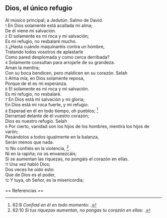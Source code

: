 == Dios, el único refugio ==

Al músico principal; a Jedutún. Salmo de David.<br>
{{anchor|1}} <small>1</small> En Dios solamente está acallada mi alma;<br>
De él viene mi salvación.<br>
{{anchor|2}} <small>2</small> El solamente es mi roca y mi salvación;<br>
Es mi refugio, no resbalaré mucho.<br>
{{anchor|3}} <small>3</small> ¿Hasta cuándo maquinaréis contra un hombre,<br>
Tratando todos vosotros de aplastarle<br>
Como pared desplomada y como cerca derribada?<br>
{{anchor|4}} <small>4</small> Solamente consultan para arrojarle de su grandeza.<br>
Aman la mentira;<br>
Con su boca bendicen, pero maldicen en su corazón. Selah<br>
{{anchor|5}} <small>5</small> Alma mía, en Dios solamente reposa,<br>
Porque de él es mi esperanza.<br>
{{anchor|6}} <small>6</small> El solamente es mi roca y mi salvación.<br>
Es mi refugio, no resbalaré.<br>
{{anchor|7}} <small>7</small> En Dios está mi salvación y mi gloria;<br>
En Dios está mi roca fuerte, y mi refugio.<br>
{{anchor|8}} <small>8</small> Esperad en él en todo tiempo, oh pueblos; <ref>62:8 ''Confiad en él en todo momento'': {{lib|LU|152|5|3}}.</ref><br>
Derramad delante de él vuestro corazón;<br>
Dios es nuestro refugio. Selah<br>
{{anchor|9}} <small>9</small> Por cierto, vanidad son los hijos de los hombres, mentira los hijos de varón;<br>
Pesándolos a todos igualmente en la balanza,<br>
Serán menos que nada.<br>
{{anchor|10}} <small>10</small> No confiéis en la violencia, <ref>62:10 ''Si tus riquezas aumentan, no pongas tu corazón en ellas'': {{lib|LU|165|4|8}}.</ref><br>
Ni en la rapiña; no os envanezcáis;<br>
Si se aumentan las riquezas, no pongáis el corazón en ellas.<br>
{{anchor|11}} <small>11</small> Una vez habló Dios;<br>
Dos veces he oído esto:<br>
Que de Dios es el poder,<br>
{{anchor|12}} <small>12</small> Y tuya, oh Señor, es la misericordia;<br>
<br>
== Referencias ==

<references />
